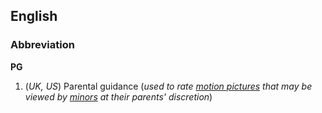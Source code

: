 ==English==
===Abbreviation===
'''PG'''

#(''UK, US'') Parental guidance (''used to rate [[motion picture]]s that may be viewed by [[minor]]s at their parents' discretion'')